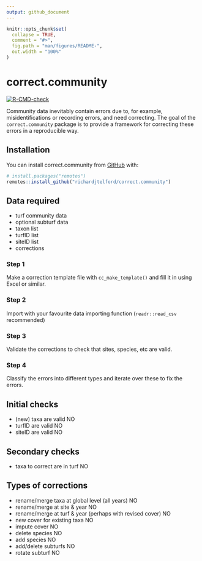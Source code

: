 ```yaml
---
output: github_document
---
```


<!-- README.md is generated from README.Rmd. Please edit that file -->

```r
knitr::opts_chunk$set(
  collapse = TRUE,
  comment = "#>",
  fig.path = "man/figures/README-",
  out.width = "100%"
)
```

# correct.community

<!-- badges: start -->
[![R-CMD-check](https://github.com/richardjtelford/correct.community/workflows/R-CMD-check/badge.svg)](https://github.com/richardjtelford/correct.community/actions)
<!-- badges: end -->

Community data inevitably contain errors due to, for example, misidentifications or recording errors, and need correcting.
The goal of the `correct.community` package is to provide a framework for correcting these errors in a reproducible way.

## Installation

You can install correct.community from [GitHub](https://github.com/) with:

``` r
# install.packages("remotes")
remotes::install_github("richardjtelford/correct.community")
```


## Data required

- turf community data
- optional subturf data
- taxon list
- turfID list
- siteID list
- corrections

### Step 1

Make a correction template file with `cc_make_template()` and fill it in using Excel or similar.

### Step 2

Import with your favourite data importing function (`readr::read_csv` recommended)

### Step 3

Validate the corrections to check that sites, species, etc are valid.

### Step 4

Classify the errors into different types and iterate over these to fix the errors.

## Initial checks

- (new) taxa are valid NO
- turfID are valid NO
- siteID are valid NO

## Secondary checks

- taxa to correct are in turf NO

## Types of corrections

- rename/merge taxa at global level (all years) NO
- rename/merge at site & year NO
- rename/merge at turf & year (perhaps with revised cover) NO
- new cover for existing taxa NO
- impute cover NO
- delete species NO
- add species NO
- add/delete subturfs NO
- rotate subturf NO
